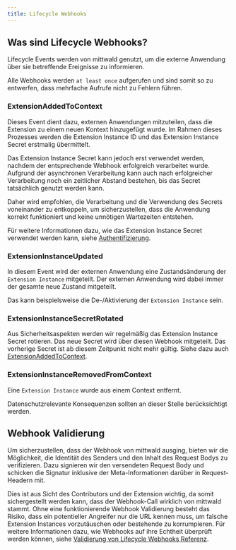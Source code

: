 ```yaml
---
title: Lifecycle Webhooks
---
```


## Was sind Lifecycle Webhooks?

Lifecycle Events werden von mittwald genutzt, um die externe Anwendung über sie betreffende Ereignisse zu informieren.

Alle Webhooks werden `at least once` aufgerufen und sind somit so zu entwerfen, dass mehrfache Aufrufe nicht zu Fehlern führen.

### ExtensionAddedToContext

Dieses Event dient dazu, externen Anwendungen mitzuteilen, dass die Extension zu einem neuen Kontext hinzugefügt wurde.
Im Rahmen dieses Prozesses werden die Extension Instance ID und das Extension Instance Secret erstmalig übermittelt.

Das Extension Instance Secret kann jedoch erst verwendet werden, nachdem der entsprechende Webhook erfolgreich verarbeitet wurde.
Aufgrund der asynchronen Verarbeitung kann auch nach erfolgreicher Verarbeitung noch ein zeitlicher Abstand bestehen, bis das Secret tatsächlich genutzt werden kann.

Daher wird empfohlen, die Verarbeitung und die Verwendung des Secrets voneinander zu entkoppeln, um sicherzustellen, dass die Anwendung korrekt funktioniert und keine unnötigen Wartezeiten entstehen.

Für weitere Informationen dazu, wie das Extension Instance Secret verwendet werden kann, siehe [Authentifizierung](../authentication#extension-instance-secret).


### ExtensionInstanceUpdated

In diesem Event wird der externen Anwendung eine Zustandsänderung der `Extension Instance` mitgeteilt. Der externen Anwendung wird dabei immer der gesamte neue Zustand mitgeteilt.

Das kann beispielsweise die De-/Aktivierung der `Extension Instance` sein.

### ExtensionInstanceSecretRotated

Aus Sicherheitsaspekten werden wir regelmäßig das Extension Instance Secret rotieren.
Das neue Secret wird über diesen Webhook mitgeteilt.
Das vorherige Secret ist ab diesem Zeitpunkt nicht mehr gültig.
Siehe dazu auch [ExtensionAddedToContext](#extensionaddedtocontext).

### ExtensionInstanceRemovedFromContext

Eine `Extension Instance` wurde aus einem Context entfernt.

Datenschutzrelevante Konsequenzen sollten an dieser Stelle berücksichtigt werden.
## Webhook Validierung

Um sicherzustellen, dass der Webhook von mittwald ausging, bieten wir die Möglichkeit, die Identität des Senders und den Inhalt des Request Bodys zu verifizieren.
Dazu signieren wir den versendeten Request Body und schicken die Signatur inklusive der Meta-Informationen darüber in Request-Headern mit.

Dies ist aus Sicht des Contributors und der Extension wichtig, da somit sichergestellt werden kann, dass der Webhook-Call wirklich von mittwald stammt.
Ohne eine funktionierende Webhook Validierung besteht das Risiko, dass ein potentieller Angreifer nur die URL kennen muss, um falsche Extension Instances vorzutäuschen oder bestehende zu korrumpieren.
Für weitere Informationen dazu, wie Webhooks auf ihre Echtheit überprüft werden können, siehe [Validierung von Lifecycle Webhooks Referenz](../../../reference/webhooks#validierung-von-lifecycle-webhooks).
